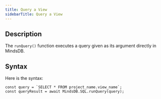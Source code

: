 ```yaml
---
title: Query a View
sidebarTitle: Query a View
---
```


## Description

The `runQuery()` function executes a query given as its argument directly in MindsDB.

## Syntax

Here is the syntax:

```
const query = `SELECT * FROM project_name.view_name`;
const queryResult = await MindsDB.SQL.runQuery(query);
```
